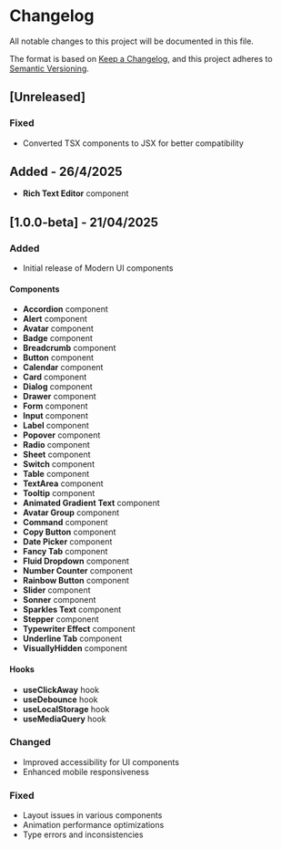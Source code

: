 # Changelog

All notable changes to this project will be documented in this file.

The format is based on [Keep a Changelog](https://keepachangelog.com/en/1.0.0/),
and this project adheres to [Semantic Versioning](https://semver.org/spec/v2.0.0.html).


## [Unreleased]

### Fixed
- Converted TSX components to JSX for better compatibility

## Added - 26/4/2025
- **Rich Text Editor** component

## [1.0.0-beta] - 21/04/2025

### Added
- Initial release of Modern UI components
#### Components
- **Accordion** component
- **Alert** component
- **Avatar** component
- **Badge** component
- **Breadcrumb** component
- **Button** component
- **Calendar** component
- **Card** component
- **Dialog** component
- **Drawer** component
- **Form** component
- **Input** component
- **Label** component
- **Popover** component
- **Radio** component
- **Sheet** component
- **Switch** component
- **Table** component
- **TextArea** component
- **Tooltip** component
- **Animated Gradient Text** component
- **Avatar Group** component
- **Command** component
- **Copy Button** component
- **Date Picker** component
- **Fancy Tab** component
- **Fluid Dropdown** component
- **Number Counter** component
- **Rainbow Button** component
- **Slider** component
- **Sonner** component
- **Sparkles Text** component
- **Stepper** component
- **Typewriter Effect** component
- **Underline Tab** component
- **VisuallyHidden** component
#### Hooks
- **useClickAway** hook
- **useDebounce** hook
- **useLocalStorage** hook
- **useMediaQuery** hook


### Changed
- Improved accessibility for UI components
- Enhanced mobile responsiveness

### Fixed
- Layout issues in various components
- Animation performance optimizations
- Type errors and inconsistencies
